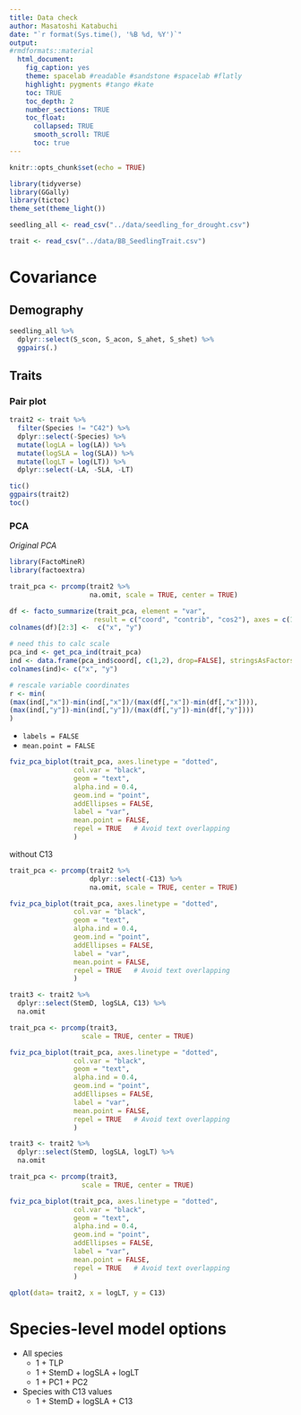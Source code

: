 ```yaml
---
title: Data check
author: Masatoshi Katabuchi
date: "`r format(Sys.time(), '%B %d, %Y')`"
output:
#rmdformats::material
  html_document:
    fig_caption: yes
    theme: spacelab #readable #sandstone #spacelab #flatly
    highlight: pygments #tango #kate
    toc: TRUE
    toc_depth: 2
    number_sections: TRUE
    toc_float:
      collapsed: TRUE
      smooth_scroll: TRUE
      toc: true
---
```


```r
knitr::opts_chunk$set(echo = TRUE)
```

```r
library(tidyverse)
library(GGally)
library(tictoc)
theme_set(theme_light())

seedling_all <- read_csv("../data/seedling_for_drought.csv")

trait <- read_csv("../data/BB_SeedlingTrait.csv")


```

# Covariance

## Demography

```r


seedling_all %>%
  dplyr::select(S_scon, S_acon, S_ahet, S_shet) %>%
  ggpairs(.)

```

## Traits

### Pair plot

```r

trait2 <- trait %>%
  filter(Species != "C42") %>%
  dplyr::select(-Species) %>%
  mutate(logLA = log(LA)) %>%
  mutate(logSLA = log(SLA)) %>%
  mutate(logLT = log(LT)) %>%
  dplyr::select(-LA, -SLA, -LT) 

tic()
ggpairs(trait2)
toc()

```

### PCA

*Original PCA*

```r
library(FactoMineR)
library(factoextra)

trait_pca <- prcomp(trait2 %>% 
                    na.omit, scale = TRUE, center = TRUE)

df <- facto_summarize(trait_pca, element = "var", 
                     result = c("coord", "contrib", "cos2"), axes = c(1,2))
colnames(df)[2:3] <-  c("x", "y")

# need this to calc scale
pca_ind <- get_pca_ind(trait_pca)
ind <- data.frame(pca_ind$coord[, c(1,2), drop=FALSE], stringsAsFactors = TRUE)
colnames(ind)<- c("x", "y")

# rescale variable coordinates
r <- min(
(max(ind[,"x"])-min(ind[,"x"])/(max(df[,"x"])-min(df[,"x"]))),
(max(ind[,"y"])-min(ind[,"y"])/(max(df[,"y"])-min(df[,"y"])))
)

```

- `labels = FALSE`
- `mean.point = FALSE`

```r

fviz_pca_biplot(trait_pca, axes.linetype = "dotted", 
                col.var = "black", 
                geom = "text",
                alpha.ind = 0.4, 
                geom.ind = "point",
                addEllipses = FALSE,
                label = "var",
                mean.point = FALSE,
                repel = TRUE   # Avoid text overlapping
                ) 


```

without C13

```r


trait_pca <- prcomp(trait2 %>% 
                    dplyr::select(-C13) %>%
                    na.omit, scale = TRUE, center = TRUE)

fviz_pca_biplot(trait_pca, axes.linetype = "dotted", 
                col.var = "black", 
                geom = "text",
                alpha.ind = 0.4, 
                geom.ind = "point",
                addEllipses = FALSE,
                label = "var",
                mean.point = FALSE,
                repel = TRUE   # Avoid text overlapping
                ) 


```

```r

trait3 <- trait2 %>% 
  dplyr::select(StemD, logSLA, C13) %>%
  na.omit

trait_pca <- prcomp(trait3,
                  scale = TRUE, center = TRUE)

fviz_pca_biplot(trait_pca, axes.linetype = "dotted", 
                col.var = "black", 
                geom = "text",
                alpha.ind = 0.4, 
                geom.ind = "point",
                addEllipses = FALSE,
                label = "var",
                mean.point = FALSE,
                repel = TRUE   # Avoid text overlapping
                ) 
```

```r

trait3 <- trait2 %>% 
  dplyr::select(StemD, logSLA, logLT) %>%
  na.omit

trait_pca <- prcomp(trait3,
                  scale = TRUE, center = TRUE)

fviz_pca_biplot(trait_pca, axes.linetype = "dotted", 
                col.var = "black", 
                geom = "text",
                alpha.ind = 0.4, 
                geom.ind = "point",
                addEllipses = FALSE,
                label = "var",
                mean.point = FALSE,
                repel = TRUE   # Avoid text overlapping
                ) 
```

```r
qplot(data= trait2, x = logLT, y = C13)
```


# Species-level model options

- All species
  - 1 + TLP
  - 1 + StemD + logSLA + logLT
  - 1 + PC1 + PC2

- Species with C13 values
  - 1 + StemD + logSLA + C13
